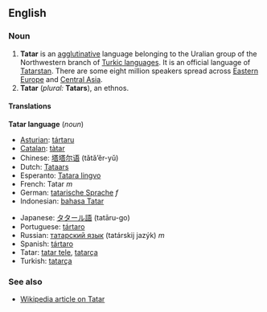 ==English==
{{Wikipedia}}
===Noun===

# '''Tatar''' is an [[agglutinative]] language belonging to the Uralian group of the Northwestern branch of [[w:Turkic languages|Turkic languages]]. It is an official language of [[Tatarstan]]. There are some eight million speakers spread across [[Eastern Europe]] and [[Central Asia]].
# '''Tatar''' (''plural:'' '''Tatars'''), an ethnos.

====Translations====
'''Tatar language''' (''noun'')
{{top}}
*[[Asturian]]: [[tártaru]]
*[[Catalan]]: [[tàtar]]
*Chinese: [[塔塔尔语]] (tǎtǎ’ěr-yǔ)
*Dutch: [[Tataars]]
*Esperanto: [[Tatara lingvo]]
*French: Tatar ''m''
*German: [[tatarische Sprache]] ''f''
*Indonesian: [[bahasa Tatar]]
{{mid}}
*Japanese: [[タタール語]] (tatāru-go)
*Portuguese: [[tártaro]]
*Russian: [[татарский язык]] (tatárskij jazýk) ''m''
*Spanish: [[tártaro]]
*Tatar: [[tatar tele]], [[tatarça]]
*Turkish: [[tatarça]]
{{bottom}}

===See also===
*[[w:Tatar language|Wikipedia article on Tatar]]